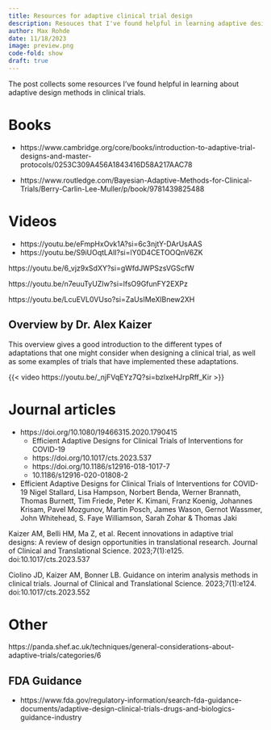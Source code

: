 ```yaml
---
title: Resources for adaptive clinical trial design
description: Resouces that I've found helpful in learning adaptive design methods for clinical trials
author: Max Rohde
date: 11/18/2023
image: preview.png
code-fold: show
draft: true
---
```


The post collects some resources I've found helpful in learning about adaptive design methods in clinical trials.

# Books

- https://www.cambridge.org/core/books/introduction-to-adaptive-trial-designs-and-master-protocols/0253C309A456A1843416D58A217AAC78

- https://www.routledge.com/Bayesian-Adaptive-Methods-for-Clinical-Trials/Berry-Carlin-Lee-Muller/p/book/9781439825488


## 

# Videos

- https://youtu.be/eFmpHxOvk1A?si=6c3njtY-DArUsAAS
- https://youtu.be/S9iUOqtLAlI?si=lY0D4CETOOQnV6ZK

https://youtu.be/6_vjz9xSdXY?si=gWfdJWPSzsVGScfW

https://youtu.be/n7euuTyUZIw?si=lfsO9GfunFY2EXPz

https://youtu.be/LcuEVL0VUso?si=ZaUsIMeXlBnew2XH




## Overview by Dr. Alex Kaizer

This overview gives a good introduction to the different types of adaptations that one might consider when designing a clinical trial, as well as some examples of trials that have implemented these adaptations.

{{< video https://youtu.be/_njFVqEYz7Q?si=bzlxeHJrpRff_Kir >}}

# Journal articles

- https://doi.org/10.1080/19466315.2020.1790415
  - Efficient Adaptive Designs for Clinical Trials of Interventions for COVID-19
  - https://doi.org/10.1017/cts.2023.537
  - https://doi.org/10.1186/s12916-018-1017-7
  - 10.1186/s12916-020-01808-2

- Efficient Adaptive Designs for Clinical Trials of Interventions for COVID-19
Nigel Stallard, Lisa Hampson, Norbert Benda, Werner Brannath, Thomas Burnett, Tim Friede, Peter K. Kimani, Franz Koenig, Johannes Krisam, Pavel Mozgunov, Martin Posch, James Wason, Gernot Wassmer, John Whitehead, S. Faye Williamson, Sarah Zohar & Thomas Jaki

Kaizer AM, Belli HM, Ma Z, et al. Recent innovations in adaptive trial designs: A review of design opportunities in translational research. Journal of Clinical and Translational Science. 2023;7(1):e125. doi:10.1017/cts.2023.537

Ciolino JD, Kaizer AM, Bonner LB. Guidance on interim analysis methods in clinical trials. Journal of Clinical and Translational Science. 2023;7(1):e124. doi:10.1017/cts.2023.552



# Other

https://panda.shef.ac.uk/techniques/general-considerations-about-adaptive-trials/categories/6

## FDA Guidance

- https://www.fda.gov/regulatory-information/search-fda-guidance-documents/adaptive-design-clinical-trials-drugs-and-biologics-guidance-industry

